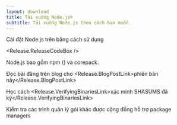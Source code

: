 ```yaml
---
layout: download
title: Tải xuống Node.js®
subtitle: Tải xuống Node.js theo cách bạn muốn.
---
```


<section>
  Cài đặt Node.js <Release.VersionDropdown /> trên <Release.OperatingSystemDropdown /> bằng cách sử dụng <Release.PlatformDropdown />

  <Release.ReleaseCodeBox />
</section>

<section>
  Node.js bao gồm <LinkWithArrow href="https://npmjs.com">npm</LinkWithArrow> (<Release.NpmVersion />) và corepack.

Đọc bài đăng trên blog cho <Release.BlogPostLink>phiên bản này</Release.BlogPostLink>

Học cách <Release.VerifyingBinariesLink>xác minh SHASUMS đã ký</Release.VerifyingBinariesLink>

Kiểm tra các trình quản lý gói khác được cộng đồng hỗ trợ <LinkWithArrow href="/download/package-manager/all">package managers</LinkWithArrow>

</section>
